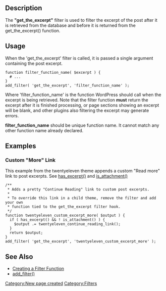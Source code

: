 {{Languages|
{{en|Plugin API/Filter Reference/get the excerpt}}
{{ja|Plugin API/Filter Reference/get the excerpt}}
}}
==Description==
The <b>"get_the_excerpt"</b> filter is used to filter the excerpt of the post after it is retrieved from the database and before it is returned from the get_the_excerpt() function.

==Usage==

When the 'get_the_excerpt' filter is called, it is passed a single argument containing the post excerpt.  

<pre>
function filter_function_name( $excerpt ) {
  # ...
}
add_filter( 'get_the_excerpt', 'filter_function_name' );
</pre>

Where 'filter_function_name' is the function WordPress should call when the excerpt is being retrieved. Note that the filter function <b>must</b> return the excerpt after it is finished processing, or page sections showing an excerpt will be blank, and other plugins also filtering the excerpt may generate errors.

'''filter_function_name''' should be unique function name. It cannot match any other function name already declared.

==Examples==

===Custom "More" Link===
This example from the twentyeleven theme appends a custom "Read more" link to post excerpts. See [http://codex.wordpress.org/Function_Reference/has_excerpt has_excerpt()] and [http://codex.wordpress.org/Function_Reference/is_attachment is_attachment()]

<pre>
/**
 * Adds a pretty "Continue Reading" link to custom post excerpts.
 *
 * To override this link in a child theme, remove the filter and add your own
 * function tied to the get_the_excerpt filter hook.
 */
function twentyeleven_custom_excerpt_more( $output ) {
  if ( has_excerpt() && ! is_attachment() ) {
    $output .= twentyeleven_continue_reading_link();
  }
  return $output;
}
add_filter( 'get_the_excerpt', 'twentyeleven_custom_excerpt_more' );
</pre>

==See Also==
* [[Plugin_API#Create_a_Filter_Function|Creating a Filter Function]]
* [[Function_Reference/add_filter|add_filter()]]

[[Category:New page created]]
[[Category:Filters]]